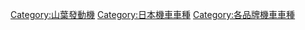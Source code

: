 
[[Category:山葉發動機|Category:山葉發動機]]
[[Category:日本機車車種|Category:日本機車車種]]
[[Category:各品牌機車車種|Category:各品牌機車車種]]